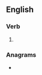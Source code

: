==English==

===Verb===
{{head|en|verb form}}

# {{en-past of|rescale}}

===Anagrams===
* {{anagrams|en|a=acdeelrs|cedrelas|declares|descaler}}